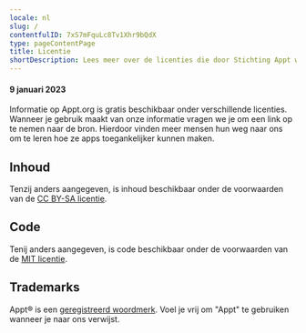 ```yaml
---
locale: nl
slug: /
contentfulID: 7xS7mFquLc8Tv1Xhr9bQdX
type: pageContentPage
title: Licentie
shortDescription: Lees meer over de licenties die door Stichting Appt worden gebruikt
---
```


#### 9 januari 2023

Informatie op Appt.org is gratis beschikbaar onder verschillende licenties. Wanneer je gebruik maakt van onze informatie vragen we je om een link op te nemen naar de bron. Hierdoor vinden meer mensen hun weg naar ons om te leren hoe ze apps toegankelijker kunnen maken.

## Inhoud

Tenzij anders aangegeven, is inhoud beschikbaar onder de voorwaarden van de [CC BY-SA licentie](https://creativecommons.org/licenses/by-sa/4.0/).

## Code

Tenij anders aangegeven, is code beschikbaar onder de voorwaarden van de [MIT licentie](https://opensource.org/licenses/MIT).

## Trademarks

Appt® is een [geregistreerd woordmerk](https://www.boip.int/en/trademarks-register?app=%2Fitem%2Fbx1461995). Voel je vrij om "Appt" te gebruiken wanneer je naar ons verwijst.